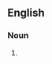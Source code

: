{{also|Coppers}}

==English==

===Noun===
{{head|en|noun plural form}}

# {{plural of|copper|lang=en}}